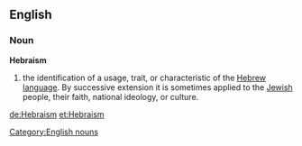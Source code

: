 ==English==

===Noun===
'''Hebraism'''

# the identification of a usage, trait, or characteristic of the [[Hebrew language]]. By successive extension it is sometimes applied to the [[Jewish]] people, their faith, national ideology, or culture.

[[Category:English nouns]]

[[de:Hebraism]]
[[et:Hebraism]]